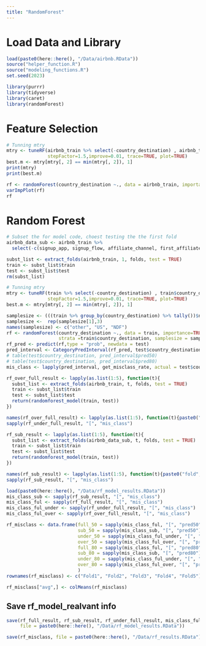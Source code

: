 ```yaml
---
title: "RandomForest"
---
```

# Load Data and Library
```r
load(paste0(here::here(), "/Data/airbnb.RData"))
source("helper_function.R")
source("modeling_functions.R")
set.seed(2023)

library(purrr)
library(tidyverse)
library(caret)
library(randomForest)
```

# Feature Selection
```r
# Tunning mtry
mtry <- tuneRF(airbnb_train %>% select(-country_destination) , airbnb_train$country_destination, ntreeTry=500,
               stepFactor=1.5,improve=0.01, trace=TRUE, plot=TRUE)
best.m <- mtry[mtry[, 2] == min(mtry[, 2]), 1]
print(mtry)
print(best.m)

rf <- randomForest(country_destination ~., data = airbnb_train, importance=TRUE, ntree = 500, mtry = best.m)
varImpPlot(rf)
rf
```



# Random Forest

```r
# Subset the for model code, choest testing the the first fold
airbnb_data_sub <- airbnb_train %>% 
  select(-c(signup_app, signup_flow, affiliate_channel, first_affiliate_tracked))

subst_list <- extract_folds(airbnb_train, 1, folds, test = TRUE)
train <- subst_list$train
test <- subst_list$test
rm(subst_list)
```


```r
# Tunning mtry
mtry <- tuneRF(train %>% select(-country_destination) , train$country_destination, ntreeTry=500,
               stepFactor=1.5,improve=0.01, trace=TRUE, plot=TRUE)
best.m <- mtry[mtry[, 2] == min(mtry[, 2]), 1]

```

```r
samplesize <- (((train %>% group_by(country_destination) %>% tally())$n)/3 * 2) %>% round()
samplesize <-  rep(samplesize[1],3)
names(samplesize) <- c("other", "US", "NDF")
rf <- randomForest(country_destination ~., data = train, importance=TRUE, ntree = 500, mtry = best.m,
                   strata =train$country_destination, samplesize = samplesize)
rf_pred <- predict(rf,type = "prob", newdata = test)
pred_interval <- CategoryPredInterval(rf_pred, test$country_destination %>% levels())
# table(test$country_destination, pred_interval$pred50)
# table(test$country_destination, pred_interval$pred80)
mis_class <- lapply(pred_interval, get_misclass_rate, actual = test$country_destination)

```




```r
rf_over_full_result <- lapply(as.list(1:5), function(t){
  subst_list <- extract_folds(airbnb_train, t, folds, test = TRUE)
  train <- subst_list$train
  test <- subst_list$test
  return(randomforest_model(train, test))
})
```

```r
names(rf_over_full_result) <- lapply(as.list(1:5), function(t){paste0("fold", as.character(t))}) %>% unlist()
sapply(rf_under_full_result, "[", "mis_class")
```

```r
rf_sub_result <- lapply(as.list(1:5), function(t){
  subst_list <- extract_folds(airbnb_data_sub, t, folds, test = TRUE)
  train <- subst_list$train
  test <- subst_list$test
  return(randomforest_model(train, test))
})
```
```r
names(rf_sub_result) <- lapply(as.list(1:5), function(t){paste0("fold", as.character(t))}) %>% unlist()
sapply(rf_sub_result, "[", "mis_class")
```

```r
load(paste0(here::here(), "/Data/rf_model_results.RData"))
mis_class_sub <- sapply(rf_sub_result, "[", "mis_class")
mis_class_ful <- sapply(rf_full_result, "[", "mis_class")
mis_class_ful_under <- sapply(rf_under_full_result, "[", "mis_class")
mis_class_ful_over <- sapply(rf_over_full_result, "[", "mis_class")

rf_misclass <- data.frame(full_50 = sapply(mis_class_ful, "[", "pred50") %>% unlist(),
                          sub_50 = sapply(mis_class_sub, "[", "pred50") %>% unlist(),
                          under_50 = sapply(mis_class_ful_under, "[", "pred50") %>% unlist(),
                          over_50 = sapply(mis_class_ful_over, "[", "pred50") %>% unlist(),
                          full_80 = sapply(mis_class_ful, "[", "pred80") %>% unlist(),
                          sub_80 = sapply(mis_class_sub, "[", "pred80") %>% unlist(),
                          under_80 = sapply(mis_class_ful_under, "[", "pred80") %>% unlist(),
                          over_80 = sapply(mis_class_ful_over, "[", "pred80") %>% unlist()
                          )
rownames(rf_misclass) <- c("Fold1", "Fold2", "Fold3", "Fold4", "Fold5")

rf_misclass["avg",] <- colMeans(rf_misclass)
```

## Save rf_model_realvant info
```r
save(rf_full_result, rf_sub_result, rf_under_full_result, mis_class_ful_over,
     file = paste0(here::here(), "/Data/rf_model_results.RData"))
```

```r
save(rf_misclass, file = paste0(here::here(), "/Data/rf_results.RData"))
```


